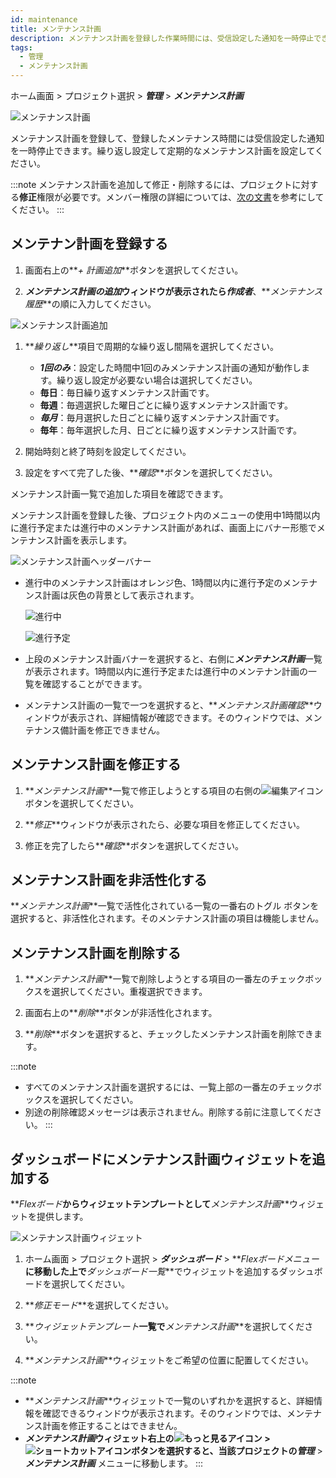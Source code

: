 ```yaml
---
id: maintenance
title: メンテナンス計画
description: メンテナンス計画を登録した作業時間には、受信設定した通知を一時停止できます。
tags:
  - 管理
  - メンテナンス計画
---
```


ホーム画面 > プロジェクト選択 > **_管理_** > **_メンテナンス計画_**

![メンテナンス計画](/img/maintenance.png)

メンテナンス計画を登録して、登録したメンテナンス時間には受信設定した通知を一時停止できます。繰り返し設定して定期的なメンテナンス計画を設定してください。

:::note
メンテナンス計画を追加して修正・削除するには、プロジェクトに対する**修正**権限が必要です。メンバー権限の詳細については、[次の文書](../project/project-structure#project-auth)を参考にしてください。
:::

## メンテナン計画を登録する

1.  画面右上の**_+ 計画追加_**ボタンを選択してください。

2.  **_メンテナンス計画の追加_**ウィンドウが表示されたら**_作成者_**、**_メンテナンス履歴_**の順に入力してください。

  ![メンテナンス計画追加](/img/maintenance-add.png)

1.  **_繰り返し_**項目で周期的な繰り返し間隔を選択してください。

    -   **_1回のみ_**：設定した時間中1回のみメンテナンス計画の通知が動作します。繰り返し設定が必要ない場合は選択してください。
    -   **毎日**：毎日繰り返すメンテナンス計画です。
    -   **毎週**：毎週選択した曜日ごとに繰り返すメンテナンス計画です。
    -   **_毎月_**：毎月選択した日ごとに繰り返すメンテナンス計画です。
    -   **毎年**：毎年選択した月、日ごとに繰り返すメンテナンス計画です。

2.  開始時刻と終了時刻を設定してください。

3.  設定をすべて完了した後、**_確認_**ボタンを選択してください。

メンテナンス計画一覧で追加した項目を確認できます。 

メンテナンス計画を登録した後、プロジェクト内のメニューの使用中1時間以内に進行予定または進行中のメンテナンス計画があれば、画面上にバナー形態でメンテナンス計画を表示します。

![メンテナンス計画ヘッダーバナー](/img/maintenance-header.png)

-   進行中のメンテナンス計画はオレンジ色、1時間以内に進行予定のメンテナンス計画は灰色の背景として表示されます。

    ![進行中](/img/progress-banner-1.png)

    ![進行予定](/img/before-banner.png)

-   上段のメンテナンス計画バナーを選択すると、右側に***メンテナンス計画***一覧が表示されます。1時間以内に進行予定または進行中のメンテナン計画の一覧を確認することができます。

-   メンテナンス計画の一覧で一つを選択すると、**_メンテナンス計画確認_**ウィンドウが表示され、詳細情報が確認できます。そのウィンドウでは、メンテナンス備計画を修正できません。

## メンテナンス計画を修正する

1.  **_メンテナンス計画_**一覧で修正しようとする項目の右側の![編集アイコン](/img/ico-edit.svg)ボタンを選択してください。 

2.  **_修正_**ウィンドウが表示されたら、必要な項目を修正してください。 

3.  修正を完了したら**_確認_**ボタンを選択してください。

## メンテナンス計画を非活性化する

**_メンテナンス計画_**一覧で活性化されている一覧の一番右のトグル ボタンを選択すると、非活性化されます。そのメンテナンス計画の項目は機能しません。

## メンテナンス計画を削除する

1.  **_メンテナンス計画_**一覧で削除しようとする項目の一番左のチェックボックスを選択してください。重複選択できます。

2.  画面右上の**_削除_**ボタンが非活性化されます。 

3.  **_削除_**ボタンを選択すると、チェックしたメンテナンス計画を削除できます。

:::note

-   すべてのメンテナンス計画を選択するには、一覧上部の一番左のチェックボックスを選択してください。
-   別途の削除確認メッセージは表示されません。削除する前に注意してください。
:::

## ダッシュボードにメンテナンス計画ウィジェットを追加する

**_Flexボード_**からウィジェットテンプレートとして**_メンテナンス計画_**ウィジェットを提供します。 

![メンテナンス計画ウィジェット](/img/maintenance-widget.png)

1.  ホーム画面 > プロジェクト選択 > **_ダッシュボード_** > **_Flexボードメニュー_**に移動した上で**_ダッシュボード一覧_**でウィジェットを追加するダッシュボードを選択してください。

2.  **_修正モード_**を選択してください。

3.  **_ウィジェットテンプレート_**一覧で**_メンテナンス計画_**を選択してください。

4.  **_メンテナンス計画_**ウィジェットをご希望の位置に配置してください。

:::note

-   **_メンテナンス計画_**ウィジェットで一覧のいずれかを選択すると、詳細情報を確認できるウィンドウが表示されます。そのウィンドウでは、メンテナンス計画を修正することはできません。
-   **_メンテナンス計画_**ウィジェット右上の![もっと見るアイコン](/img/ico-more.svg) > ![ショートカットアイコン](/img/ico-shortcut.svg)ボタンを選択すると、当該プロジェクトの**_管理_** > **_メンテナンス計画_** メニューに移動します。
:::
